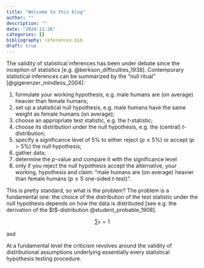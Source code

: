 ```yaml
---
title: "Welcome to this blog"
author: ""
description: ""
date: "2024-11-26"
categories: []
bibliography: references.bib
draft: true
---
```


The validity of statistical inferences has been under debate since the inception of statistics [e.g. @berkson_difficulties_1938]. Contemporary statistical inferences can be summarized by the "null ritual" [@gigerenzer_mindless_2004]:

1.  formulate your working hypothesis, e.g. male humans are (on average) heavier than female humans;
2.  set up a statistical null hypothesis, e.g. male humans have the same weight as female humans (on average);
3.  choose an appropriate test statistic, e.g. the $t$-statistic;
4.  choose its distribution under the null hypothesis, e.g. the (central) $t$-distribution;
5.  specify a significance level of 5% to either reject ($p \le 5\%$) or accept ($p > 5\%$) the null hypothesis;
6.  gather data;
7.  determine the $p$-value and compare it with the significance level
8.  only if you reject the null hypothesis accept the alternative, your working, hypothesis and claim: "male humans are (on average) heavier than female humans ($p \le 5%$ one-sided $t$-test)".

This is pretty standard, so what is the problem? The problem is a fundamental one: the choice of the distribution of the test statistic under the null hypothesis depends on how the data is distributed [see e.g. the derivation of the $t$-distribution @student_probable_1908].

$$
 \sum\mathfrak{p} = 1 
$$

asd

At a fundamental level the criticism revolves around the validity of distributional assumptions underlying essentially every statistical hypothesis testing procedure.